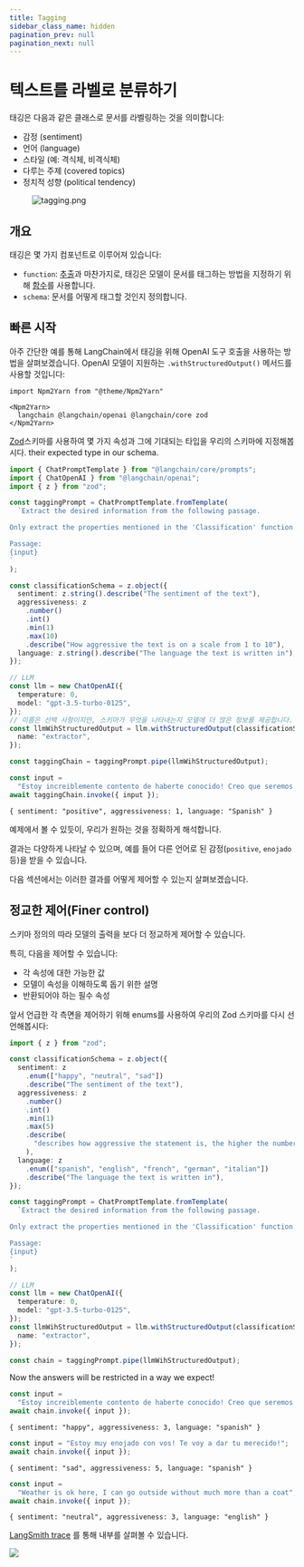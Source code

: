 ```yaml
---
title: Tagging
sidebar_class_name: hidden
pagination_prev: null
pagination_next: null
---
```


# 텍스트를 라벨로 분류하기

태깅은 다음과 같은 클래스로 문서를 라벨링하는 것을 의미합니다:

- 감정 (sentiment)
- 언어 (language)
- 스타일 (예: 격식체, 비격식체)
- 다루는 주제 (covered topics)
- 정치적 성향 (political tendency)

<figure>
  <img src="../../static/img/tagging.png" alt="tagging.png" />
</figure>

## 개요

태깅은 몇 가지 컴포넌트로 이루어져 있습니다:

- `function`: [추출](../../docs/tutorials/extraction)과 마찬가지로, 태깅은 모델이 문서를 태그하는 방법을 지정하기 위해 [함수](https://openai.com/blog/function-calling-and-other-api-updates)를 사용합니다.
- `schema`: 문서를 어떻게 태그할 것인지 정의합니다.

## 빠른 시작

아주 간단한 예를 통해 LangChain에서 태깅을 위해 OpenAI 도구 호출을 사용하는 방법을 살펴보겠습니다. 
OpenAI 모델이 지원하는 `.withStructuredOutput()` 메서드를 사용할 것입니다:

```mdx-code-block
import Npm2Yarn from "@theme/Npm2Yarn"

<Npm2Yarn>
  langchain @langchain/openai @langchain/core zod
</Npm2Yarn>
```

[Zod](https://zod.dev)스키마를 사용하여 몇 가지 속성과 그에 기대되는 타입을 우리의 스키마에 지정해봅시다.
their expected type in our schema.

```typescript
import { ChatPromptTemplate } from "@langchain/core/prompts";
import { ChatOpenAI } from "@langchain/openai";
import { z } from "zod";

const taggingPrompt = ChatPromptTemplate.fromTemplate(
  `Extract the desired information from the following passage.

Only extract the properties mentioned in the 'Classification' function.

Passage:
{input}
`
);

const classificationSchema = z.object({
  sentiment: z.string().describe("The sentiment of the text"),
  aggressiveness: z
    .number()
    .int()
    .min(1)
    .max(10)
    .describe("How aggressive the text is on a scale from 1 to 10"),
  language: z.string().describe("The language the text is written in"),
});

// LLM
const llm = new ChatOpenAI({
  temperature: 0,
  model: "gpt-3.5-turbo-0125",
});
// 이름은 선택 사항이지만, 스키마가 무엇을 나타내는지 모델에 더 많은 정보를 제공합니다.
const llmWihStructuredOutput = llm.withStructuredOutput(classificationSchema, {
  name: "extractor",
});

const taggingChain = taggingPrompt.pipe(llmWihStructuredOutput);
```

```typescript
const input =
  "Estoy increiblemente contento de haberte conocido! Creo que seremos muy buenos amigos!";
await taggingChain.invoke({ input });
```

```text
{ sentiment: "positive", aggressiveness: 1, language: "Spanish" }
```

예제에서 볼 수 있듯이, 우리가 원하는 것을 정확하게 해석합니다.

결과는 다양하게 나타날 수 있으며, 예를 들어 다른 언어로 된 감정(`positive`, `enojado` 등)을 받을 수 있습니다.

다음 섹션에서는 이러한 결과를 어떻게 제어할 수 있는지 살펴보겠습니다.

## 정교한 제어(Finer control)

스키마 정의의 따라 모델의 출력을 보다 더 정교하게 제어할 수 있습니다.

특히, 다음을 제어할 수 있습니다:

- 각 속성에 대한 가능한 값
- 모델이 속성을 이해하도록 돕기 위한 설명
- 반환되어야 하는 필수 속성

앞서 언급한 각 측면을 제어하기 위해 enums를 사용하여 우리의 Zod 스키마를 다시 선언해봅시다:

```typescript
import { z } from "zod";

const classificationSchema = z.object({
  sentiment: z
    .enum(["happy", "neutral", "sad"])
    .describe("The sentiment of the text"),
  aggressiveness: z
    .number()
    .int()
    .min(1)
    .max(5)
    .describe(
      "describes how aggressive the statement is, the higher the number the more aggressive"
    ),
  language: z
    .enum(["spanish", "english", "french", "german", "italian"])
    .describe("The language the text is written in"),
});
```

```typescript
const taggingPrompt = ChatPromptTemplate.fromTemplate(
  `Extract the desired information from the following passage.

Only extract the properties mentioned in the 'Classification' function.

Passage:
{input}
`
);

// LLM
const llm = new ChatOpenAI({
  temperature: 0,
  model: "gpt-3.5-turbo-0125",
});
const llmWihStructuredOutput = llm.withStructuredOutput(classificationSchema, {
  name: "extractor",
});

const chain = taggingPrompt.pipe(llmWihStructuredOutput);
```

Now the answers will be restricted in a way we expect!

```typescript
const input =
  "Estoy increiblemente contento de haberte conocido! Creo que seremos muy buenos amigos!";
await chain.invoke({ input });
```

```text
{ sentiment: "happy", aggressiveness: 3, language: "spanish" }
```

```typescript
const input = "Estoy muy enojado con vos! Te voy a dar tu merecido!";
await chain.invoke({ input });
```

```text
{ sentiment: "sad", aggressiveness: 5, language: "spanish" }
```

```typescript
const input =
  "Weather is ok here, I can go outside without much more than a coat";
await chain.invoke({ input });
```

```text
{ sentiment: "neutral", aggressiveness: 3, language: "english" }
```

[LangSmith
trace](https://smith.langchain.com/public/455f5404-8784-49ce-8851-0619b99e936f/r)
를 통해 내부를 살펴볼 수 있습니다.

![](../../static/img/classification_ls_trace.png)
